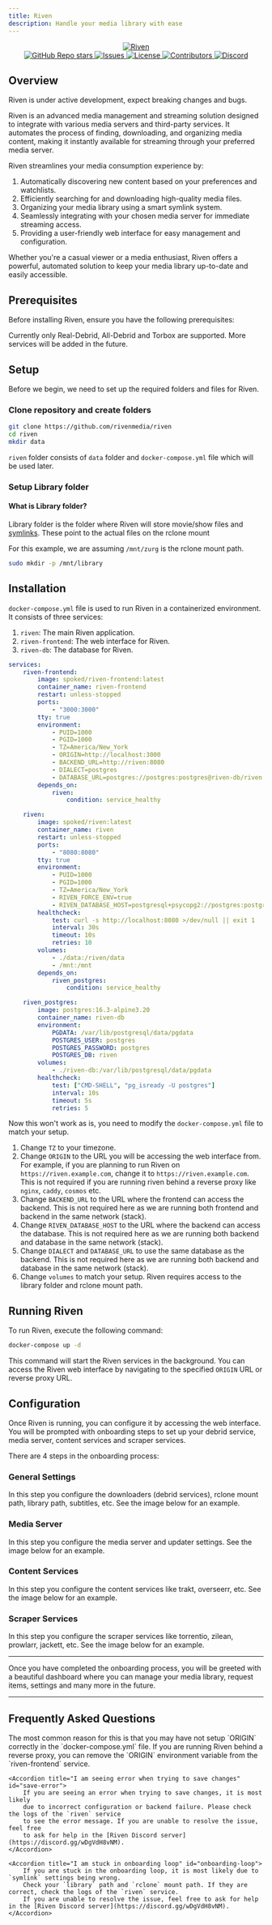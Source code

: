 ```yaml
---
title: Riven
description: Handle your media library with ease
---
```



<div align="center">
    <a href="https://github.com/rivenmedia/riven">
        <picture>
            <source
                media="(prefers-color-scheme: dark)"
                srcSet="https://raw.githubusercontent.com/rivenmedia/riven/main/assets/riven-light.png"
            ></source>
            <img
                alt="Riven"
                src="https://raw.githubusercontent.com/dreulavelle/rivenmedia/riven/assets/riven-dark.png"
            ></img>
        </picture>
    </a>
</div>

<div align="center">
    <a
        href="https://github.com/rivenmedia/riven/stargazers"
        style={{ display: "inline-block", marginRight: "10px" }}
    >
        <img
            alt="GitHub Repo stars"
            src="https://img.shields.io/github/stars/rivenmedia/riven"
        />
    </a>
    <a
        href="https://github.com/rivenmedia/riven/issues"
        style={{ display: "inline-block", marginRight: "10px" }}
    >
        <img
            alt="Issues"
            src="https://img.shields.io/github/issues/rivenmedia/riven"
        />
    </a>
    <a
        href="https://github.com/rivenmedia/riven/blob/main/LICENSE"
        style={{ display: "inline-block", marginRight: "10px" }}
    >
        <img
            alt="License"
            src="https://img.shields.io/github/license/rivenmedia/riven"
        />
    </a>
    <a
        href="https://github.com/rivenmedia/riven/graphs/contributors"
        style={{ display: "inline-block", marginRight: "10px" }}
    >
        <img
            alt="Contributors"
            src="https://img.shields.io/github/contributors/rivenmedia/riven"
        />
    </a>
    <a href="https://discord.gg/wDgVdH8vNM" style={{ display: "inline-block" }}>
        <img
            alt="Discord"
            src="https://img.shields.io/badge/Join%20discord-8A2BE2"
        />
    </a>
</div>

## Overview

<Callout type="warn">
    Riven is under active development, expect breaking changes and bugs.
</Callout>

Riven is an advanced media management and streaming solution designed to integrate with various media servers and third-party services. It automates the process of finding, downloading, and organizing media content, making it instantly available for streaming through your preferred media server.

Riven streamlines your media consumption experience by:

1. Automatically discovering new content based on your preferences and watchlists.
2. Efficiently searching for and downloading high-quality media files.
3. Organizing your media library using a smart symlink system.
4. Seamlessly integrating with your chosen media server for immediate streaming access.
5. Providing a user-friendly web interface for easy management and configuration.

Whether you're a casual viewer or a media enthusiast, Riven offers a powerful, automated solution to keep your media library up-to-date and easily accessible.

## Prerequisites

Before installing Riven, ensure you have the following prerequisites:

<Cards>
    <Card
        href="/404"
        title="Linux"
        description="Riven only supports Linux-based operating systems and Windows Subsystem for Linux (WSL) in Windows"
    />
    <Card
        href="/docs/rclone"
        title="Rclone"
        description="Required to mount debrid service. Additionally Zurg is preferred for Real-Debrid users"
    />
    <Card
        href="/404"
        title="Media Server"
        description="Currently only Plex Media Server is supported"
    />
    <Card
        href="/docs/docker"
        title="Docker"
        description="Required to run Riven in a containerized environment"
    />
</Cards>

<Callout type="info">
    Currently only Real-Debrid, All-Debrid and Torbox are supported. More
    services will be added in the future.
</Callout>

## Setup

Before we begin, we need to set up the required folders and files for Riven.

### Clone repository and create folders

```bash
git clone https://github.com/rivenmedia/riven
cd riven
mkdir data
```

`riven` folder consists of `data` folder and `docker-compose.yml` file which will be used later.

<Files>
    <Folder name="data" defaultOpen />
    <File name="docker-compose.yml" />
    <File name="...other files and folders" />
</Files>

### Setup Library folder

#### What is Library folder?

Library folder is the folder where Riven will store movie/show files and [symlinks](https://en.wikipedia.org/wiki/Symbolic_link).
These point to the actual files on the rclone mount

For this example, we are assuming `/mnt/zurg` is the rclone mount path.

```bash
sudo mkdir -p /mnt/library
```

<Files>
  <Folder name="/mnt" defaultOpen>
    <Folder name="/library" />
    <Folder name="/zurg" />
  </Folder>
</Files>

## Installation

`docker-compose.yml` file is used to run Riven in a containerized environment. It consists of three services:

1. `riven`: The main Riven application.
2. `riven-frontend`: The web interface for Riven.
3. `riven-db`: The database for Riven.

```yml title="docker-compose.yml"
services:
    riven-frontend:
        image: spoked/riven-frontend:latest
        container_name: riven-frontend
        restart: unless-stopped
        ports:
            - "3000:3000"
        tty: true
        environment:
            - PUID=1000
            - PGID=1000
            - TZ=America/New_York
            - ORIGIN=http://localhost:3000
            - BACKEND_URL=http://riven:8080
            - DIALECT=postgres
            - DATABASE_URL=postgres://postgres:postgres@riven-db/riven
        depends_on:
            riven:
                condition: service_healthy

    riven:
        image: spoked/riven:latest
        container_name: riven
        restart: unless-stopped
        ports:
            - "8080:8080"
        tty: true
        environment:
            - PUID=1000
            - PGID=1000
            - TZ=America/New_York
            - RIVEN_FORCE_ENV=true
            - RIVEN_DATABASE_HOST=postgresql+psycopg2://postgres:postgres@riven-db/riven
        healthcheck:
            test: curl -s http://localhost:8080 >/dev/null || exit 1
            interval: 30s
            timeout: 10s
            retries: 10
        volumes:
            - ./data:/riven/data
            - /mnt:/mnt
        depends_on:
            riven_postgres:
                condition: service_healthy

    riven_postgres:
        image: postgres:16.3-alpine3.20
        container_name: riven-db
        environment:
            PGDATA: /var/lib/postgresql/data/pgdata
            POSTGRES_USER: postgres
            POSTGRES_PASSWORD: postgres
            POSTGRES_DB: riven
        volumes:
            - ./riven-db:/var/lib/postgresql/data/pgdata
        healthcheck:
            test: ["CMD-SHELL", "pg_isready -U postgres"]
            interval: 10s
            timeout: 5s
            retries: 5
```

Now this won't work as is, you need to modify the `docker-compose.yml` file to match your setup.

1. Change `TZ` to your timezone.
2. Change `ORIGIN` to the URL you will be accessing the web interface from. For example, if you are planning to run Riven on `https://riven.example.com`,
   change it to `https://riven.example.com`. This is not required if you are running riven behind a reverse proxy like `nginx`, `caddy`, `cosmos` etc.
3. Change `BACKEND_URL` to the URL where the frontend can access the backend. This is not required here as we are running both frontend and backend in the same network (stack).
4. Change `RIVEN_DATABASE_HOST` to the URL where the backend can access the database. This is not required here as we are running both backend and database in the same network (stack).
5. Change `DIALECT` and `DATABASE_URL` to use the same database as the backend. This is not required here as we are running both backend and database in the same network (stack).
6. Change `volumes` to match your setup. Riven requires access to the library folder and rclone mount path.

## Running Riven

To run Riven, execute the following command:

```bash
docker-compose up -d
```

This command will start the Riven services in the background. You can access the Riven web interface by navigating to the specified `ORIGIN` URL or reverse proxy URL.

## Configuration

Once Riven is running, you can configure it by accessing the web interface. You will be prompted with onboarding steps to set up your debrid service, media server, content services and scraper services.

There are 4 steps in the onboarding process:

### General Settings

In this step you configure the downloaders (debrid services), rclone mount path, library path, subtitles, etc. See the image below for an example.

<ImageSection
    width={700}
    height={600}
    className="mx-auto"
    alt="step-1"
    src="/img/riven/step1.png"
/>

### Media Server

In this step you configure the media server and updater settings. See the image below for an example.

<ImageSection
    width={700}
    height={600}
    className="mx-auto"
    alt="step-2"
    src="/img/riven/step2.png"
/>

### Content Services

In this step you configure the content services like trakt, overseerr, etc. See the image below for an example.

<ImageSection
    width={700}
    height={600}
    className="mx-auto"
    alt="step-3"
    src="/img/riven/step3.png"
/>

### Scraper Services

In this step you configure the scraper services like torrentio, zilean, prowlarr, jackett, etc. See the image below for an example.

<ImageSection
    width={700}
    height={600}
    className="mx-auto"
    alt="step-4"
    src="/img/riven/step4.png"
/>

---

Once you have completed the onboarding process, you will be greeted with a beautiful dashboard where you can manage your media library, request items, settings and many more in the future.

<ImageSection
    width={700}
    height={600}
    className="mx-auto"
    alt="dashboard"
    src="/img/riven/homepage.png"
/>

---

## Frequently Asked Questions

<Accordions>
    <Accordion title="Cross-site POST form submissions are forbidden" id="cross-site-post-form-submission-are-forbidden">
        The most common reason for this is that you may have not setup `ORIGIN`
        correctly in the `docker-compose.yml` file. If you are running Riven
        behind a reverse proxy, you can remove the `ORIGIN` environment variable
        from the `riven-frontend` service.
    </Accordion>

    <Accordion title="I am seeing error when trying to save changes" id="save-error">
        If you are seeing an error when trying to save changes, it is most likely
        due to incorrect configuration or backend failure. Please check the logs of the `riven` service
        to see the error message. If you are unable to resolve the issue, feel free
        to ask for help in the [Riven Discord server](https://discord.gg/wDgVdH8vNM).
    </Accordion>

    <Accordion title="I am stuck in onboarding loop" id="onboarding-loop">
        If you are stuck in the onboarding loop, it is most likely due to `symlink` settings being wrong.
        Check your `library` path and `rclone` mount path. If they are correct, check the logs of the `riven` service.
        If you are unable to resolve the issue, feel free to ask for help in the [Riven Discord server](https://discord.gg/wDgVdH8vNM).
    </Accordion>
</Accordions>

